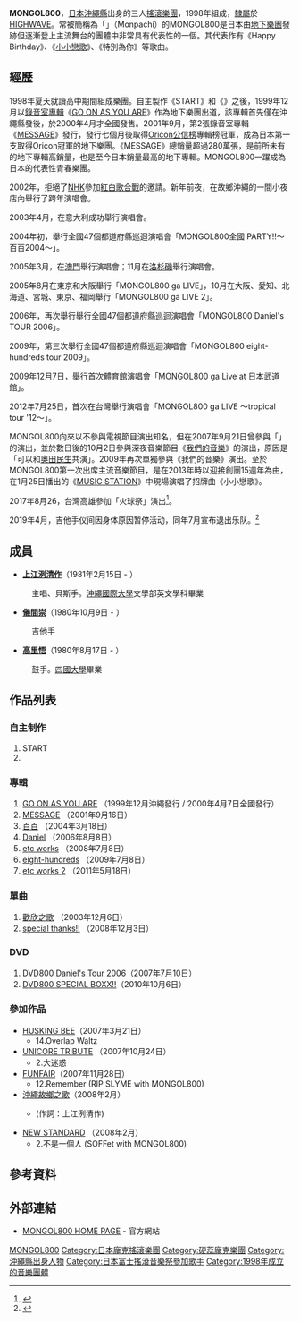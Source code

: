 {{Infobox Musician
| Name = MONGOL800
| Img = Mongol800.JPG
| Img_capt = 
| Background =樂隊
| Alias = {{lang|ja|モンパチ}}
| Origin = {{JPN}}[[沖繩縣|沖繩縣]]
| Genre = [[旋律硬核|旋律硬核]]
| Years_active = 1998年至今
| Label = 
| Production = [[HIGHWAVE|HIGHWAVE]]
| URL = {{official}}
| Current_members = 上江洌清作（主唱、貝斯）<br/>高里悟（鼓）
| Past_members = 儀間崇（吉他）
}}
'''MONGOL800'''，[[日本|日本]][[沖繩縣|沖繩縣]]出身的三人[[搖滾樂|搖滾]][[樂團|樂團]]，1998年組成，[[經紀公司|隸屬]]於[[HIGHWAVE|HIGHWAVE]]。常被簡稱為「{{lang|ja|'''モンパチ'''}}」（Monpachi）的MONGOL800是日本由[[地下樂團|地下樂團]]發跡但逐漸登上主流舞台的團體中非常具有代表性的一個。其代表作有《Happy Birthday》、《[[小小戀歌|小小戀歌]]》、《特別為你》等歌曲。

== 經歷 ==
1998年夏天就讀高中期間組成樂團。自主製作《START》和《{{lang|ja|新コメカミンA}}》之後，1999年12月以[[錄音室專輯|錄音室專輯]]《[[GO_ON_AS_YOU_ARE|GO ON AS YOU ARE]]》作為地下樂團出道，該專輯首先僅在沖繩縣發後，於2000年4月才全國發售。2001年9月，第2張錄音室專輯《[[MESSAGE_(MONGOL800專輯)|MESSAGE]]》發行，發行七個月後取得[[Oricon公信榜|Oricon公信榜]]專輯榜冠軍，成為日本第一支取得Oricon冠軍的地下樂團。《MESSAGE》總銷量超過280萬張，是前所未有的地下專輯高銷量，也是至今日本銷量最高的地下專輯。MONGOL800一躍成為日本的代表性青春樂團。

2002年，拒絕了[[NHK|NHK]]參加[[NHK紅白歌合戰|紅白歌合戰]]的邀請。新年前夜，在故鄉沖繩的一間小夜店內舉行了跨年演唱會。

2003年4月，在意大利成功舉行演唱會。

2004年初，舉行全國47個都道府縣巡迴演唱會「MONGOL800全國 PARTY!!～百百2004～」。

2005年3月，在[[澳門|澳門]]舉行演唱會；11月在[[洛杉磯|洛杉磯]]舉行演唱會。

2005年8月在東京和大阪舉行「MONGOL800 ga LIVE」，10月在大阪、愛知、北海道、宮城、東京、福岡舉行「MONGOL800 ga LIVE 2」。

2006年，再次舉行舉行全國47個都道府縣巡迴演唱會「MONGOL800 Daniel's TOUR 2006」。

2009年，第三次舉行全國47個都道府縣巡迴演唱會「MONGOL800 eight-hundreds tour 2009」。

2009年12月7日，舉行首次體育館演唱會「MONGOL800 ga Live at 日本武道館」。

2012年7月25日，首次在台灣舉行演唱會「MONGOL800 ga LIVE ～tropical tour '12～」。

MONGOL800向來以不參與電視節目演出知名，但在2007年9月21日曾參與「{{lang|ja|プレミアム10 やさしい歌は世界を変える～MONGOL800 沖縄・奄美 トロピカルツアー'07～}}」的演出，並於數日後的10月2日參與深夜音樂節目《[[我們的音樂|我們的音樂]]》的演出，原因是「可以和[[奧田民生|奧田民生]]共演」。2009年再次單獨參與《我們的音樂》演出。至於MONGOL800第一次出席主流音樂節目，是在2013年時以迎接創團15週年為由，在1月25日播出的《[[MUSIC_STATION|MUSIC STATION]]》中現場演唱了招牌曲《小小戀歌》。

2017年8月26，台灣高雄參加「火球祭」演出<ref>{{Cite web |url=https://memeon-music.com/2017/09/27/fireball-fest-report/ |title=火球祭初日 沖繩團MONGOL800上陣 楊大正感動呼喊「謝謝你們！因為有你們讓一切有意義！」 |accessdate=2018-04-01 |archive-date=2018-02-19 |archive-url=https://web.archive.org/web/20180219170217/http://memeon-music.com/2017/09/27/fireball-fest-report/ |dead-url=no }}</ref>。

2019年4月，吉他手仪间因身体原因暂停活动，同年7月宣布退出乐队。<ref>{{Cite web |url=https://www.oricon.co.jp/news/2139177/full/ |title=休養中の儀間崇、MONGOL800を脱退「キヨサク、サッシには心から感謝」【コメント全文】 |accessdate=2020-10-04 |archive-date=2019-10-17 |archive-url=https://web.archive.org/web/20191017212124/https://www.oricon.co.jp/news/2139177/full/ |dead-url=no }}</ref>

== 成員 ==
* '''[[上江洌清作|上江洌清作]]'''（1981年2月15日 - ）
:主唱、貝斯手。[[沖繩國際大學|沖繩國際大學]]文學部英文學科畢業
* '''[[儀間崇|儀間崇]]'''（1980年10月9日 - ）
:吉他手
* '''[[高里悟|高里悟]]'''（1980年8月17日 - ）
:鼓手。[[四國大學|四國大學]]畢業

== 作品列表 ==
=== 自主制作 ===
# START
# {{lang|ja|新コメカミンA}}

=== 專輯 ===
# [[GO_ON_AS_YOU_ARE|GO ON AS YOU ARE]] （1999年12月沖繩發行 / 2000年4月7日全國發行）
# [[MESSAGE_(MONGOL800專輯)|MESSAGE]] （2001年9月16日）
# [[百百|百百]] （2004年3月18日）
# [[Daniel_(專輯)|Daniel]] （2006年8月8日）
# [[etc_works|etc works]] （2008年7月8日）
# [[eight-hundreds|eight-hundreds]] （2009年7月8日）
# [[etc_works_2|etc works 2]] （2011年5月18日）

=== 單曲 ===
# [[歡欣之歌|歡欣之歌]] （2003年12月6日）
# [[special_thanks!!|special thanks!!]] （2008年12月3日）

=== DVD ===
# [[DVD800_Daniel's_Tour_2006|DVD800 Daniel's Tour 2006]]（2007年7月10日）
# [[DVD800_SPECIAL_BOXX!!|DVD800 SPECIAL BOXX!!]]（2010年10月6日）

=== 參加作品 ===
* [[HUSKING_BEE_(專輯)|HUSKING BEE]]（2007年3月21日）
** 14.Overlap Waltz
* [[UNICORE_TRIBUTE|UNICORE TRIBUTE]] （2007年10月24日）
** 2.大迷惑
* [[FUNFAIR|FUNFAIR]]（2007年11月28日）
** 12.Remember (RIP SLYME with MONGOL800)
* [[沖繩故鄉之歌|沖繩故鄉之歌]]（2008年2月）
** {{lang|ja|ニーブイカーブイ}}(作詞：上江洌清作)
* [[NEW_STANDARD_(專輯)|NEW STANDARD]] （2008年2月）
** 2.不是一個人 (SOFFet with MONGOL800)

== 參考資料 ==
{{reflist}}

== 外部連結 ==
* [http://www.mongol800.jp/ MONGOL800 HOME PAGE] {{Wayback|url=http://www.mongol800.jp/ |date=20210128041624 }} - 官方網站

{{Authority control}}
{{DEFAULTSORT:Mongol800}}
[[Category:MONGOL800|]]
[[Category:日本龐克搖滾樂團|Category:日本龐克搖滾樂團]]
[[Category:硬蕊龐克樂團|Category:硬蕊龐克樂團]]
[[Category:沖繩縣出身人物|Category:沖繩縣出身人物]]
[[Category:日本富士搖滾音樂祭參加歌手|Category:日本富士搖滾音樂祭參加歌手]]
[[Category:1998年成立的音樂團體|Category:1998年成立的音樂團體]]